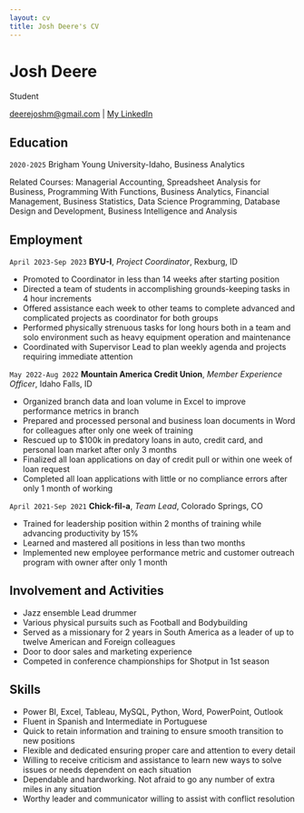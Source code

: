 ```yaml
---
layout: cv
title: Josh Deere's CV
---
```

# Josh Deere
Student

<div id="webaddress">
<a href="deerejoshm@gmail.com">deerejoshm@gmail.com</a>
| <a href="https://www.linkedin.com/in/deere-joshua/">My LinkedIn</a>
</div>

## Education

`2020-2025`
Brigham Young University-Idaho, Business Analytics

Related Courses: Managerial Accounting, Spreadsheet Analysis for Business, Programming With Functions, Business Analytics, Financial Management, Business Statistics, Data Science Programming, Database Design and Development, Business Intelligence and Analysis

## Employment

`April 2023-Sep 2023`
__BYU-I__, *Project Coordinator*, Rexburg, ID

- Promoted to Coordinator in less than 14 weeks after starting position
- Directed a team of students in accomplishing grounds-keeping tasks in 4 hour increments
- Offered assistance each week to other teams to complete advanced and complicated projects as coordinator for both groups
- Performed physically strenuous tasks for long hours both in a team and solo environment such as heavy equipment operation and        maintenance
- Coordinated with Supervisor Lead to plan weekly agenda and projects requiring immediate attention

`May 2022-Aug 2022`
__Mountain America Credit Union__, *Member Experience Officer*, Idaho Falls, ID

- Organized branch data and loan volume in Excel to improve performance metrics in branch
- Prepared and processed personal and business loan documents in Word for colleagues after only one week of training
- Rescued up to $100k in predatory loans in auto, credit card, and personal loan market after only 3 months
- Finalized all loan applications on day of credit pull or within one week of loan request
- Completed all loan applications with little or no compliance errors after only 1 month of working

`April 2021-Sep 2021`
__Chick-fil-a__, *Team Lead*, Colorado Springs, CO

- Trained for leadership position within 2 months of training while advancing productivity by 15%
- Learned and mastered all positions in less than two months
- Implemented new employee performance metric and customer outreach program with owner after only 1 month

## Involvement and Activities

- Jazz ensemble Lead drummer
- Various physical pursuits such as Football and Bodybuilding
- Served as a missionary for 2 years in South America as a leader of up to twelve American and Foreign colleagues
- Door to door sales and marketing experience
- Competed in conference championships for Shotput in 1st season

## Skills

- Power BI, Excel, Tableau, MySQL, Python, Word, PowerPoint, Outlook
- Fluent in Spanish and Intermediate in Portuguese
- Quick to retain information and training to ensure smooth transition to new positions
- Flexible and dedicated ensuring proper care and attention to every detail
- Willing to receive criticism and assistance to learn new ways to solve issues or needs dependent on each situation
- Dependable and hardworking. Not afraid to go any number of extra miles in any situation
- Worthy leader and communicator willing to assist with conflict resolution


<!-- ### Footer

Last updated: May 2013 -->